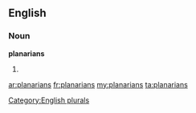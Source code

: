 ==English==

===Noun===
'''planarians'''

# {{plural of|[[planarian]]}}

[[Category:English plurals]]

[[ar:planarians]]
[[fr:planarians]]
[[my:planarians]]
[[ta:planarians]]